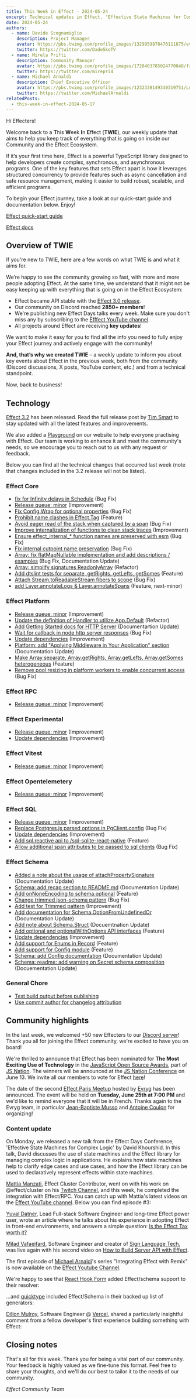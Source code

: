 ```yaml
---
title: This Week in Effect - 2024-05-24
excerpt: Technical updates in Effect. 'Effective State Machines for Complex Logic' by David Khourshid. 'Integrating Effect with Remix' Ep.1 by Michael Arnaldi
date: 2024-05-24
authors:
  - name: Davide Scognamiglio
    description: Project Manager
    avatar: https://pbs.twimg.com/profile_images/1329959878476111875/evHG8VX6_400x400.jpg
    twitter: https://twitter.com/DadeSkoTV
  - name: Mirela Prifti
    description: Community Manager
    avatar: https://pbs.twimg.com/profile_images/1728403785024770048/frKphayT_400x400.jpg
    twitter: https://twitter.com/mirepri4
  - name: Michael Arnaldi
    description: Chief Executive Officer
    avatar: https://pbs.twimg.com/profile_images/1232338149340319751/Ln9nNWyk_400x400.jpg
    twitter: https://twitter.com/MichaelArnaldi
relatedPosts:
  - this-week-in-effect-2024-05-17
---
```


Hi Effecters! 

Welcome back to a **T**his **W**eek **I**n **E**ffect (**TWIE**), our weekly update that aims to help you keep track of everything that is going on inside our Community and the Effect Ecosystem.

If it’s your first time here, Effect is a powerful TypeScript library designed to help developers create complex, synchronous, and asynchronous programs. One of the key features that sets Effect apart is how it leverages structured concurrency to provide features such as async cancellation and safe resource management, making it easier to build robust, scalable, and efficient programs.

To begin your Effect journey, take a look at our quick-start guide and documentation below. Enjoy!

[Effect quick-start guide](/docs/quickstart)

[Effect docs](/docs/introduction)

## Overview of TWIE

If you're new to TWIE, here are a few words on what TWIE is and what it aims for.

We’re happy to see the community growing so fast, with more and more people adopting Effect. At the same time, we understand that it might not be easy keeping up with everything that is going on in the Effect Ecosystem:

- Effect became API stable with the [Effect 3.0 release](https://effect.website/blog/effect-3.0).
- Our community on Discord reached **2850+ members**!
- We're publishing new Effect Days talks every week. Make sure you don't miss any by subscribing to the [Efffect YouTube channel](https://www.youtube.com/@effect-ts).
- All projects around Effect are receiving **key updates**!

We want to make it easy for you to find all the info you need to fully enjoy your Effect journey and actively engage with the community!

**And, that’s why we created TWIE** – a weekly update to inform you about key events about Effect in the previous week, both from the community (Discord discussions, X posts, YouTube content, etc.) and from a technical standpoint.

Now, back to business!


## Technology

[Effect 3.2](https://effect.website/blog/effect-3.2) has been released. Read the full release post by [Tim Smart](https://x.com/tim_smart) to stay updated with all the latest features and improvements.

We also added a [Playground](https://effect.website/play) on our website to help everyone practising with Effect. Our team is working to enhance it and meet the community's needs, so we encourage you to reach out to us with any request or feedback.
<Tweet id="1793853994617500008" />

Below you can find all the technical changes that occurred last week (note that changes included in the 3.2 release will not be listed).

### Effect Core
+ [fix for Infinity delays in Schedule](https://github.com/Effect-TS/effect/pull/2773) (Bug Fix)
+ [Release queue: minor](https://github.com/Effect-TS/effect/pull/2690) (Improvement)
+ [Fix Config.Wrap for optional properties](https://github.com/Effect-TS/effect/pull/2779) (Bug Fix)
+ [Prohibit name clashes in Effect.Tag](https://github.com/Effect-TS/effect/pull/2787) (Feature)
+ [Avoid eager read of the stack when captured by a span](https://github.com/Effect-TS/effect/pull/2798) (Bug Fix)
+ [Improve internalization of functions to clean stack traces](https://github.com/Effect-TS/effect/pull/2797) (Improvement)
+ [Ensure effect_internal_* function names are preserved with esm](https://github.com/Effect-TS/effect/pull/2804) (Bug Fix)
+ [Fix internal cutpoint name preservation](https://github.com/Effect-TS/effect/pull/2805) (Bug Fix)
+ [Array: fix flatMapNullable implementation and add descriptions / examples](https://github.com/Effect-TS/effect/pull/2808) (Bug Fix, Documentation Update)
+ [Array: simplify signatures ReadonlyArray](https://github.com/Effect-TS/effect/pull/2823) (Refactor)
+ [Add dtslint tests for separate, getRights, getLefts, getSomes](https://github.com/Effect-TS/effect/pull/2825) (Feature)
+ [Attach Stream.toReadableStream fibers to scope](https://github.com/Effect-TS/effect/pull/2834) (Bug Fix)
+ [add Layer.annotateLogs & Layer.annotateSpans](https://github.com/Effect-TS/effect/pull/2836) (Feature, next-minor)

### Effect Platform
+ [Release queue: minor](https://github.com/Effect-TS/effect/pull/2690) (Improvement)
+ [Update the definition of Handler to utilize App.Default](https://github.com/Effect-TS/effect/pull/2784) (Refactor)
+ [Add Getting Started docs for HTTP Server](https://github.com/Effect-TS/effect/pull/2771) (Documentartion Update)
+ [Wait for callback in node http server responses](https://github.com/Effect-TS/effect/pull/2796) (Bug Fix)
+ [Update dependencies](https://github.com/Effect-TS/effect/pull/2803) (Improvement)
+ [Platform: add "Applying Middleware in Your Application" section](https://github.com/Effect-TS/effect/pull/2826) (Documentation Update)
+ [Make Array.separate, Array.getRights, Array.getLefts, Array.getSomes heterogeneous](https://github.com/Effect-TS/effect/pull/2744) (Feature)
+ [Remove pool resizing in platform workers to enable concurrent access](https://github.com/Effect-TS/effect/pull/2835) (Bug Fix)

### Effect RPC
+ [Release queue: minor](https://github.com/Effect-TS/effect/pull/2690) (Improvement)

### Effect Experimental
+ [Release queue: minor](https://github.com/Effect-TS/effect/pull/2690) (Improvement)
+ [Update dependencies](https://github.com/Effect-TS/effect/pull/2803) (Improvement)

### Effect Vitest
+ [Release queue: minor](https://github.com/Effect-TS/effect/pull/2690) (Improvement)

### Effect Opentelemetery
+ [Release queue: minor](https://github.com/Effect-TS/effect/pull/2690) (Improvement)

### Effect SQL
+ [Release queue: minor](https://github.com/Effect-TS/effect/pull/2690) (Improvement)
+ [Replace Postgres.js parsed options in PgClient.config](https://github.com/Effect-TS/effect/pull/2783) (Bug Fix)
+ [Update dependencies](https://github.com/Effect-TS/effect/pull/2803) (Improvement)
+ [Add sql.reactive api to /sql-sqlite-react-native](https://github.com/Effect-TS/effect/pull/2833) (Feature)
+ [Allow additional span attributes to be passed to sql clients](https://github.com/Effect-TS/effect/pull/2838) (Bug Fix)

### Effect Schema
+ [Added a note about the usage of attachPropertySignature](https://github.com/Effect-TS/effect/pull/2770) (Documentation Update)
+ [Schema: add recap section to README.md](https://github.com/Effect-TS/effect/pull/2774) (Documentation Update)
+ [Add onNoneEncoding to schema.optional](https://github.com/Effect-TS/effect/pull/2772) (Feature)
+ [Change trimmed json-schema pattern](https://github.com/Effect-TS/effect/pull/2775) (Bug Fix)
+ [Add test for Trimmed pattern](https://github.com/Effect-TS/effect/pull/2782) (Improvement)
+ [Add documentation for Schema.OptionFromUndefinedOr](https://github.com/Effect-TS/effect/pull/2786) (Documentation Update)
+ [Add note about Schema.Struct](https://github.com/Effect-TS/effect/pull/2790) (Docuemtnation Update)
+ [Add optional and optionalWithOptions API interfaces](https://github.com/Effect-TS/effect/pull/2794) (Feature)
+ [Update dependencies](https://github.com/Effect-TS/effect/pull/2803) (Improvement)
+ [Add support for Enums in Record](https://github.com/Effect-TS/effect/pull/2814) (Feature)
+ [Add support for Config module](https://github.com/Effect-TS/effect/pull/2816) (Feature)
+ [Schema: add Config documentation](https://github.com/Effect-TS/effect/pull/2821) (Documentation Update)
+ [Schema: readme: add warning on Secret schema composition](https://github.com/Effect-TS/effect/pull/2822) (Docuementation Update)


### General Chore
+ [Test build output before publishing](https://github.com/Effect-TS/effect/pull/2759)
+ [Use commit author for changelog attribution](https://github.com/Effect-TS/effect/pull/2802) 

## Community highlights

In the last week, we welcomed +50 new Effecters to our [Discord server](https://discord.gg/effect-ts)! Thank you all for joining the Effect community, we're excited to have you on board!

We're thrilled to announce that Effect has been nominated for **The Most Exciting Use of Technology** in the [JavaScript Open Source Awards](https://osawards.com/javascript), part of [JS Nation](https://x.com/thejsnation). The winners will be announced at the [JS Nation Conference](https://jsnation.com/schedule-offline) on June 13.
We invite all our members to vote for Effect [here](https://docs.google.com/forms/d/e/1FAIpQLSdvQ9SjAgoDO8H9-wIigTcOexPtEE-ihas6_s2foZhyEF2Rrw/viewform)!

<Tweet id="1793926524044718256" />

The date of the second [Effect Paris Meetup](https://www.meetup.com/effect-paris/#) hosted by [Evryg](https://www.evryg.com) has been announced. The event will be held on **Tuesday, June 25th at 7:00 PM** and we'd like to remind everyone that it will be in French. Thanks again to the Evryg team, in particular [Jean-Baptiste Musso](https://twitter.com/jbmusso) and [Antoine Coulon](https://twitter.com/c9antoine) for organizing!

<Tweet id="1793661086291710258" />


### Content update

On Monday, we released a new talk from the Effect Days Conference, 'Effective State Machines for Complex Logic' by David Khourshid. In this talk, David discusses the use of state machines and the Effect library for managing complex logic in applications. He explains how state machines help to clarify edge cases and use cases, and how the Effect library can be used to declaratively represent effects within state machines.
<YouTube url="https://www.youtube.com/embed/mZJxGgI7FXU?si=mG9FdlMRJnNYFaTO" />

[Mattia Manzati](https://twitter.com/MattiaManzati), Effect Cluster Contributor, went on with his work on @effect/cluster on his [Twitch Channel](https://www.twitch.tv/videos/2135438468), and this week, he completed the integration with Effect/RPC. You can catch up with Mattia's latest videos on the [Effect YouTube channel](https://www.youtube.com/@effect-ts). Below you can find episode #3:

<YouTube url="https://www.youtube.com/embed/8WanmCpq_Mw?si=M9mvFH6umk9273mi" />

[Yuval Datner](https://x.com/Datnerr), Lead Full-stack Software Engineer and long-time Effect power user, wrote an article where he talks about his experience in adopting Effect in front-end environments, and answers a simple question: [Is the Effect Tax worth it?](https://dev.to/datner/the-effect-tax-3gn0)

<Tweet id="1789938747238167003" />

[Milad Vafaeifard](https://twitter.com/miladvafaeifard), Software Engineer and creator of [Sign Language Tech](https://www.youtube.com/channel/UCIPaBhc8mQHrt6o0OTuCUXQ), was live again with his second video on [How to Build Server API with Effect](https://www.youtube.com/watch?v=-kg4ChAps_c). 

<YouTube url="https://www.youtube.com/embed/-kg4ChAps_c?si=s4T_NWJHIhbXiLEC" />

The first episode of [Michael Arnaldi](https://twitter.com/MichaelArnaldi)'s series "Integrating Effect with Remix" is now available on the [Effect Youtube Channel](https://www.youtube.com/channel/UC8wNHsXmEuoikbwRdLeoJQg).

<YouTube url="https://www.youtube.com/embed/THods1Q_qL8?si=PrPsXpG_L0KgwCdA" />

We're happy to see that [React Hook Form](https://react-hook-form.com/) added Effect/schema support to their resolver:
<Tweet id="1790545199539892297" />

...and [quicktype](https://app.quicktype.io/) included Effect/Schema in their backed up list of generators:
<Tweet id="1790433190286393492" />

[Dillon Mulroy](https://twitter.com/dillon_mulroy), Software Engineer @ [Vercel](https://vercel.com), shared a particularly insightful comment from a fellow developer's first experience building something with Effect:

<Tweet id="1790905374867906617" />

## Closing notes

That's all for this week. Thank you for being a vital part of our community. Your feedback is highly valued as we fine-tune this format. Feel free to share your thoughts, and we'll do our best to tailor it to the needs of our community.

_Effect Community Team_
